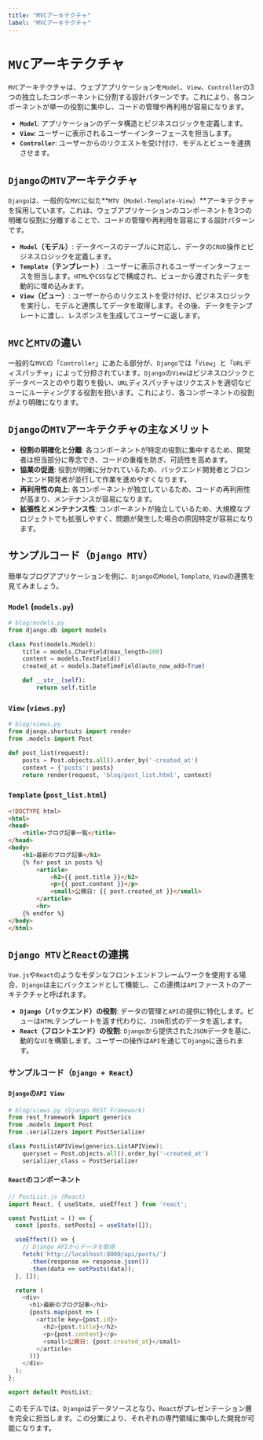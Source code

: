```yaml
---
title: "MVCアーキテクチャ"
label: "MVCアーキテクチャ"
---
```


# `MVC`アーキテクチャ

`MVC`アーキテクチャは、ウェブアプリケーションを`Model`、`View`、`Controller`の3つの独立したコンポーネントに分割する設計パターンです。これにより、各コンポーネントが単一の役割に集中し、コードの管理や再利用が容易になります。

- **`Model`**: アプリケーションのデータ構造とビジネスロジックを定義します。
- **`View`**: ユーザーに表示されるユーザーインターフェースを担当します。
- **`Controller`**: ユーザーからのリクエストを受け付け、モデルとビューを連携させます。

## `Django`の`MTV`アーキテクチャ

`Django`は、一般的な`MVC`に似た**`MTV`（`Model-Template-View`）**アーキテクチャを採用しています。これは、ウェブアプリケーションのコンポーネントを3つの明確な役割に分離することで、コードの管理や再利用を容易にする設計パターンです。

- **`Model`（モデル）**: データベースのテーブルに対応し、データの`CRUD`操作とビジネスロジックを定義します。
- **`Template`（テンプレート）**: ユーザーに表示されるユーザーインターフェースを担当します。`HTML`や`CSS`などで構成され、ビューから渡されたデータを動的に埋め込みます。
- **`View`（ビュー）**: ユーザーからのリクエストを受け付け、ビジネスロジックを実行し、モデルと連携してデータを取得します。その後、データをテンプレートに渡し、レスポンスを生成してユーザーに返します。

## `MVC`と`MTV`の違い

一般的な`MVC`の「`Controller`」にあたる部分が、`Django`では「`View`」と「`URL`ディスパッチャ」によって分担されています。`Django`の`View`はビジネスロジックとデータベースとのやり取りを扱い、`URL`ディスパッチャはリクエストを適切なビューにルーティングする役割を担います。これにより、各コンポーネントの役割がより明確になります。

## `Django`の`MTV`アーキテクチャの主なメリット

- **役割の明確化と分離**: 各コンポーネントが特定の役割に集中するため、開発者は担当部分に専念でき、コードの重複を防ぎ、可読性を高めます。
- **協業の促進**: 役割が明確に分かれているため、バックエンド開発者とフロントエンド開発者が並行して作業を進めやすくなります。
- **再利用性の向上**: 各コンポーネントが独立しているため、コードの再利用性が高まり、メンテナンスが容易になります。
- **拡張性とメンテナンス性**: コンポーネントが独立しているため、大規模なプロジェクトでも拡張しやすく、問題が発生した場合の原因特定が容易になります。

## サンプルコード（`Django MTV`）

簡単なブログアプリケーションを例に、`Django`の`Model`, `Template`, `View`の連携を見てみましょう。

### `Model` (`models.py`)

```python
# blog/models.py
from django.db import models

class Post(models.Model):
    title = models.CharField(max_length=200)
    content = models.TextField()
    created_at = models.DateTimeField(auto_now_add=True)

    def __str__(self):
        return self.title
```

### `View` (`views.py`)

```python
# blog/views.py
from django.shortcuts import render
from .models import Post

def post_list(request):
    posts = Post.objects.all().order_by('-created_at')
    context = {'posts': posts}
    return render(request, 'blog/post_list.html', context)
```

### `Template` (`post_list.html`)

```html
<!DOCTYPE html>
<html>
<head>
    <title>ブログ記事一覧</title>
</head>
<body>
    <h1>最新のブログ記事</h1>
    {% for post in posts %}
        <article>
            <h2>{{ post.title }}</h2>
            <p>{{ post.content }}</p>
            <small>公開日: {{ post.created_at }}</small>
        </article>
        <hr>
    {% endfor %}
</body>
</html>
```

## `Django MTV`と`React`の連携

`Vue.js`や`React`のようなモダンなフロントエンドフレームワークを使用する場合、`Django`は主にバックエンドとして機能し、この連携は`API`ファーストのアーキテクチャと呼ばれます。

- **`Django`（バックエンド）の役割**: データの管理と`API`の提供に特化します。ビューは`HTML`テンプレートを返す代わりに、`JSON`形式のデータを返します。
- **`React`（フロントエンド）の役割**: `Django`から提供された`JSON`データを基に、動的な`UI`を構築します。ユーザーの操作は`API`を通じて`Django`に送られます。

### サンプルコード（`Django + React`）

#### `Django`の`API View`

```python
# blog/views.py (Django REST Framework)
from rest_framework import generics
from .models import Post
from .serializers import PostSerializer

class PostListAPIView(generics.ListAPIView):
    queryset = Post.objects.all().order_by('-created_at')
    serializer_class = PostSerializer
```

#### `React`のコンポーネント

```javascript
// PostList.js (React)
import React, { useState, useEffect } from 'react';

const PostList = () => {
  const [posts, setPosts] = useState([]);

  useEffect(() => {
    // Django APIからデータを取得
    fetch('http://localhost:8000/api/posts/')
      .then(response => response.json())
      .then(data => setPosts(data));
  }, []);

  return (
    <div>
      <h1>最新のブログ記事</h1>
      {posts.map(post => (
        <article key={post.id}>
          <h2>{post.title}</h2>
          <p>{post.content}</p>
          <small>公開日: {post.created_at}</small>
        </article>
      ))}
    </div>
  );
};

export default PostList;
```

このモデルでは、`Django`はデータソースとなり、`React`がプレゼンテーション層を完全に担当します。この分業により、それぞれの専門領域に集中した開発が可能になります。